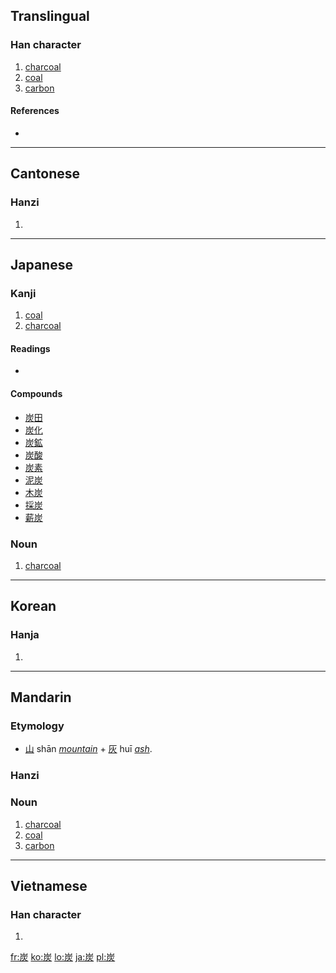 ==Translingual==

===Han character===
{{Han char|rn=86|rad=火|as=05|sn=9|four=2228<sub>9</sub>|canj=山大火 (UKF), 山一火 (UMF)}}

# [[charcoal]]
# [[coal]]
# [[carbon]]

====References====
* {{Han ref|kx=0668.240|dkj=18953|dj=1077.240|hdz=32195.150|uh=70AD|ud=28845|bh=ACB4|bd=44212}}

----

==Cantonese==

===Hanzi===
{{yue-hanzi|jyut=|y=taan3}}

# {{defn|Cantonese|sort=火05}}

----

==Japanese==

===Kanji===
{{ja-kanji|grade=3|rs=火05}}

# [[coal]]
# [[charcoal]]

====Readings====
* {{ja-readings|on=[[たん]] (tan)|kun=[[すみ]] (sumi)}}

====Compounds====
* [[炭田]]
* [[炭化]]
* [[炭鉱]]
* [[炭酸]]
* [[炭素]]
* [[泥炭]]
* [[木炭]]
* [[採炭]]
* [[薪炭]]

===Noun===
{{ja-noun|k|hira=すみ|rom=sumi}}

# [[charcoal]]

----

==Korean==

===Hanja===
{{ko-hanja|hangeul=탄|eumhun=|rv=tan|mr=t'an|y=than}}

# {{defn|Korean|sort=火05}}

----

==Mandarin==
{{zh-hanzi|[[炭]]}}

===Etymology===
* [[山]] shān ''[[mountain]]'' + [[灰]] huī ''[[ash]]''.

===Hanzi===
{{cmn-hanzi|pin=[[tàn]] ([[tan4]])|wg=t'an<sup>4</sup>}}

===Noun===
{{cmn-noun|ts|pin=tàn|pint=tan4|rs=火05}}

# [[charcoal]]
# [[coal]]
# [[carbon]]

----

==Vietnamese==

===Han character===
{{vi-hantu|[[thán]], [[than]], [[tro]]|rs=火05}}

# {{defn|Vietnamese|sort=火05}}

[[fr:炭]]
[[ko:炭]]
[[lo:炭]]
[[ja:炭]]
[[pl:炭]]